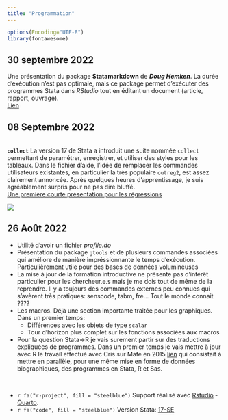 ```yaml
---
title: "Programmation"
---
```


```r
options(Encoding="UTF-8")
library(fontawesome)
```


::: callout-note

## 30 septembre 2022

Une présentation du package **Statamarkdown** de ***Doug Hemken***. La durée d'exécution n'est pas optimale, mais ce package permet d'exécuter des programmes Stata dans *RStudio* tout en éditant un 
document (article, rapport, ouvrage).  
[Lien](R/statamarkdown/statamarkdown_html.html)
:::

::: callout-note

## 08 Septembre 2022

::: {layout-ncol=2}
<br>
**`collect`** 
La version 17 de Stata a introduit une suite nommée `collect` permettant de paramétrer, enregistrer, et utiliser des styles pour les tableaux. Dans le fichier d'aide, l'idée de  remplacer les commandes utilisateurs existantes, en particulier la très populaire `outreg2`, est assez clairement annoncée. Après quelques heures d'apprentissage, je suis agréablement surpris pour ne pas dire bluffé.   
[Une première courte présentation pour les régressions](tableaux/intro.html)


![](tableaux/collect.PNG)

:::
:::






::: callout-note
## 26 Août 2022

-   Utilité d'avoir un fichier *profile.do*
-   Présentation du package `gtools` et de plusieurs commandes associées qui améliore de manière impréssionnante le temps d'exécution. Particulièrement utile pour des bases de données volumineuses
-   La mise à jour de la formation introductive ne présente pas d'intérêt particulier pour les chercheur.e.s mais je me dois tout de même de la reprendre. Il y a toujours des commandes externes peu connues qui s'avèrent très pratiques: senscode, tabm, fre... Tout le monde connait ????
-   Les macros. Déjà une section importante traitée pour les graphiques. Dans un premier temps:
    -   Différences avec les objets de type `scalar`
    -   Tour d'horizon plus complet sur les fonctions associées aux macros
-   Pour la question Stata=\>R je vais surement partir sur des traductions expliquées de programmes. Dans un premier temps je vais mettre à jour avec R le travail effectué avec Cris sur Mafe en 2015 [lien](https://mafeproject.site.ined.fr/en/methodo/methodological_notes/) qui consistait à mettre en parallèle, pour une même mise en forme de données biographiques, des programmes en Stata, R et Sas.
:::

<br>

-   `r fa("r-project", fill = "steelblue")` Support réalisé avec [Rstudio](href:https://www.rstudio.com) - [Quarto](https://quarto.org).
-   `r fa("code", fill = "steelblue")` Version Stata: [17-SE](https://www.stata.com/)
